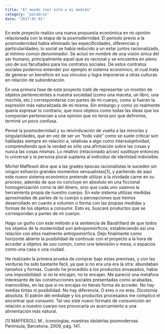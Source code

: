 ```yaml
---
title: "El mundo (no) está a mi medida"
category: "palabras"
date: "2017-01-01"
---
```


En este proyecto realizo una nueva propuesta económica en mi opinión relacionada con la etapa de la posmodernidad. El período previo a la posmodernidad había eliminado las especificidades, diferencias y particularidades; lo social se había reducido a un estar juntos racionalizado, al mínimo común denominador. Se actuó en nombre de una visión única del ser humano, principalmente aquel que es racional y se encuentra en pleno uso de sus facultades para los contratos sociales. De estos contratos sociales podemos entender por ejemplo el sistema económico, el cual trata de generar un beneficio en sus vínculos y logra imponerse a otras culturas en relación de subordinación.

En una primera fase de este proyecto traté de representar un montón de objetos pertenecientes a nuestra sociedad (como una maceta, un libro, una mochila, etc.) corresponderse con partes de mi cuerpo, como si fueran la expresión más naturalizada de mí misma. Sin embargo y como yo realmente quería expresar lo contrario, que esos objetos como todas las ideas que los componían pertenecían a una opinión que no tenía por qué definirme, terminé un poco confusa.

Pensé la posmodernidad y su reivindicación de vuelta a las minorías y singularidades, que en vez de ser un “todo vale” como se suele criticar son habladas siempre en relación a, relativas a algo como intersubjetividad, comprendiendo que la verdad es sólo una afirmación sobre las cosas y nunca las cosas mismas. Lo relativo (relacionado a/con) sustituye entonces lo universal y la persona plural suplanta al individuo de identidad indivisible.

Michel Maffesoli dice que a las grades épocas racionalistas le suceden sin ningún esfuerzo grandes momentos sensualistas[1], y partiendo de aquí este nuevo sistema económico pretende utilizar a la olvidada carne en su proceso, además de que no concluye en absoluto en una ficcional homogenización como la del dinero, sino que cada uno usamos la herramienta propia de nuestro cuerpo. En este sistema utilizas medidas aproximadas de partes de tu cuerpo o percepciones que hemos desarrollado en cuanto a volumen o forma con las propias medidas y formas de los objetos a consumir. Esto es, buscaré productos que se correspondan a partes de mi cuerpo.

Hago un guiño con este método a la sentencia de Baudrillard de que todos los objetos de la modernidad son antropomórficos, estableciendo así una relación con ellos realmente antropomórfica. Dejo finalmente como horizonte abierto la posibilidad de continuar con el proyecto a la hora de acceder a objetos de uso común, como una televisión o mesa; o espacios como una casa o una ciudad.

He realizado la primera prueba de comprar bajo estas premisas, y con las verduras ha sido bastante fácil, ya que si no era una era la otra: abundaban tamaños y formas. Cuando he procedido a los productos envasados, había una imposibilidad: si no te encajan, no te encajan. Me pareció una metáfora interesante de las construcciones sociales presentadas como acabadas, inamovibles, en las que si no encajas no tienes forma de acceder. No hay medias tintas ni posibilidad. No hay diferencia. O eres o no eres. Dicotomía absoluta. El patrón del embalaje y los productos procesados me complicó el encontrar qué consumir. Tal vez este nuevo formato de consumición en relación a nuestro cuerpo nos provocaría un acercamiento a una alimentación más natural.

[1] MAFFESOLI, M., Iconologías, nuestras idolatrías posmodernas. Península, Barcelona, 2009, pág. 141.